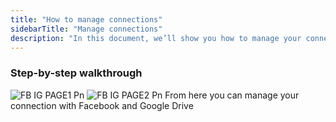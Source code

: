 ```yaml
---
title: "How to manage connections"
sidebarTitle: "Manage connections"
description: "In this document, we’ll show you how to manage your connections"
---
```


### Step-by-step walkthrough

<Steps>
  <Step title="Go to 'Settings'">
    <img
      src="/images/FB_IG_PAGE1.png"
      alt="FB IG PAGE1 Pn"
      style={{ width:"55%" }}
    />
  </Step>
  <Step title="Click 'Connections'">
    <img
      src="/images/FB_IG_PAGE2.png"
      alt="FB IG PAGE2 Pn"
      style={{ width:"55%" }}
    />
  </Step>
  <Step title="Make the desired changes to your connections.">
    From here you can manage your connection with Facebook and Google Drive
  </Step>
</Steps>